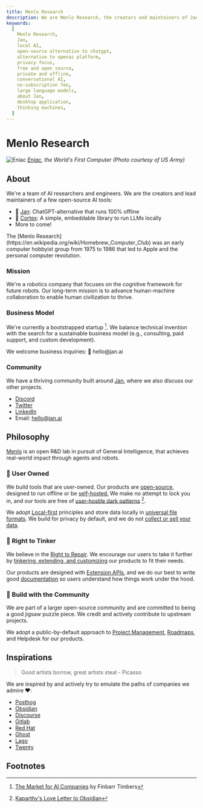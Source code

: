 ```yaml
---
title: Menlo Research
description: We are Menlo Research, the creators and maintainers of Jan, Cortex and other tools.
keywords:
  [
    Menlo Research,
    Jan,
    local AI,
    open-source alternative to chatgpt,
    alternative to openai platform,
    privacy focus,
    free and open source,
    private and offline,
    conversational AI,
    no-subscription fee,
    large language models,
    about Jan,
    desktop application,
    thinking machines,
  ]
---
```



# Menlo Research

![Eniac](./_assets/eniac.jpeg)
_[Eniac](https://www.computerhistory.org/revolution/birth-of-the-computer/4/78), the World's First Computer (Photo courtesy of US Army)_

## About 

We're a team of AI researchers and engineers. We are the creators and lead maintainers of a few open-source AI tools: 

- 👋 [Jan](https://jan.ai): ChatGPT-alternative that runs 100% offline
- 🤖 [Cortex](https://cortex.so/docs/): A simple, embeddable library to run LLMs locally
- More to come! 

<Callout>
The [Menlo Research](https://en.wikipedia.org/wiki/Homebrew_Computer_Club) was an early computer hobbyist group from 1975 to 1986 that led to Apple and the personal computer revolution.
</Callout>

### Mission

We're a robotics company that focuses on the cognitive framework for future robots. Our long-term mission is to advance human-machine collaboration to enable human civilization to thrive.

### Business Model

We're currently a bootstrapped startup [^2]. We balance technical invention with the search for a sustainable business model (e.g., consulting, paid support, and custom development).

<Callout>
We welcome business inquiries: 👋 hello@jan.ai 
</Callout>

### Community

We have a thriving community built around [Jan](../docs), where we also discuss our other projects.  

- [Discord](https://discord.gg/AAGQNpJQtH)
- [Twitter](https://twitter.com/jandotai)
- [LinkedIn](https://www.linkedin.com/company/menloresearch)
- Email: hello@jan.ai

## Philosophy

[Menlo](https://menlo.ai/handbook/about) is an open R&D lab in pursuit of General Intelligence, that achieves real-world impact through agents and robots.

### 🔑 User Owned

We build tools that are user-owned. Our products are [open-source](https://en.wikipedia.org/wiki/Open_source), designed to run offline or be [self-hosted.](https://www.reddit.com/r/selfhosted/) We make no attempt to lock you in, and our tools are free of [user-hostile dark patterns](https://twitter.com/karpathy/status/1761467904737067456?t=yGoUuKC9LsNGJxSAKv3Ubg) [^1].

We adopt [Local-first](https://www.inkandswitch.com/local-first/) principles and store data locally in [universal file formats](https://stephango.com/file-over-app). We build for privacy by default, and we do not [collect or sell your data](/privacy). 

### 🔧 Right to Tinker

We believe in the [Right to Repair](https://en.wikipedia.org/wiki/Right_to_repair). We encourage our users to take it further by [tinkering, extending, and customizing](https://www.popularmechanics.com/technology/gadgets/a4395/pm-remembers-steve-jobs-how-his-philosophy-changed-technology-6507117/) our products to fit their needs. 

Our products are designed with [Extension APIs](/docs/extensions), and we do our best to write good [documentation](/docs) so users understand how things work under the hood. 

### 👫 Build with the Community

We are part of a larger open-source community and are committed to being a good jigsaw puzzle piece. We credit and actively contribute to upstream projects. 

We adopt a public-by-default approach to [Project Management](https://github.com/orgs/menloresearch/projects/30/views/1), [Roadmaps](https://github.com/orgs/menloresearch/projects/30/views/4), and Helpdesk for our products. 

## Inspirations

> Good artists borrow, great artists steal - Picasso

We are inspired by and actively try to emulate the paths of companies we admire ❤️:

- [Posthog](https://posthog.com/handbook)
- [Obsidian](https://obsidian.md/)
- [Discourse](https://www.discourse.org/about)
- [Gitlab](https://handbook.gitlab.com/handbook/company/history/#2017-gitlab-storytime)
- [Red Hat](https://www.redhat.com/en/about/development-model)
- [Ghost](https://ghost.org/docs/contributing/)
- [Lago](https://www.getlago.com/blog/open-source-licensing-and-why-lago-chose-agplv3)
- [Twenty](https://twenty.com/story)

## Footnotes

[^1]: [Kaparthy's Love Letter to Obsidian](https://twitter.com/karpathy/status/1761467904737067456?t=yGoUuKC9LsNGJxSAKv3Ubg)

[^2]: [The Market for AI Companies](https://www.artfintel.com/p/the-market-for-ai-companies) by Finbarr Timbers
